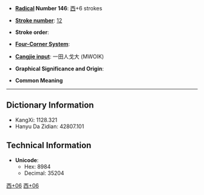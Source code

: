 * '''[[Wiktionary:Chinese radical index| Radical]] Number 146''': [[Wiktionary:Chinese radical index 西|西]]+6 strokes

* '''[[Wiktionary:Chinese total strokes index|Stroke number]]''': [[Wiktionary:Chinese total strokes index 12|12]]

* '''Stroke order''': 

* '''[[Wiktionary:Chinese four corner index|Four-Corner System]]''': 

* '''[[Wiktionary:Chinese Cangjie index|Cangjie input]]''': 一田人戈大 (MWOIK)

* '''Graphical Significance and Origin''': 

* '''Common Meaning'''

----

== Dictionary Information ==

* KangXi: 1128.321
* Hanyu Da Zidian: 42807.101

== Technical Information ==

* '''Unicode''':
** Hex: 8984
** Decimal: 35204

[[Category:CJKV Character articles lacking a common meaning|西+06]]
[[Category:CJKV Character articles lacking all romanizations|西+06]]